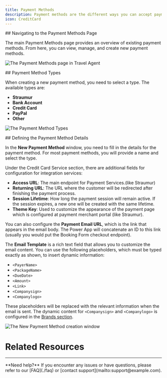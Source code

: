 ```yaml
---
title: Payment Methods
description: Payment methods are the different ways you can accept payments from your clients.
icon: CreditCard
---
```



<Steps>
<Step>
## Navigating to the Payment Methods Page

The main Payment Methods page provides an overview of existing payment methods. From here, you can view, manage, and create new payment methods.

![The Payment Methods page in Travel Agent](/images/travel-agent/setup-payment-method-view.png)
</Step>

<Step>
## Payment Method Types

When creating a new payment method, you need to select a type. The available types are:
- **Straumur**
- **Bank Account**
- **Credit Card**
- **PayPal**
- **Other**

![The Payment Method Types](/images/travel-agent/setup-payment-method-types.png)
</Step>

<Step>
## Defining the Payment Method Details

In the **New Payment Method** window, you need to fill in the details for the payment method. For most payment methods, you will provide a name and select the type. 

Under the Credit Card Service section, there are additional fields for configuration for integration services:
- **Access URL**: The main endpoint for Payment Services.(like Straumur)
- **Returning URL**: The URL where the customer will be redirected after finishing the payment process.
- **Session Lifetime**: How long the payment session will remain active. If the session expires, a new one will be created with the same lifetime.
- **Theme Key**: Used to customize the appearance of the payment page which is configured at payment merchant portal (like Straumur).

You can also configure the **Payment Email URL**, which is the link that appears in the email body. The Power App will concatenate an ID to this link (usually you would put the Booking Form checkout endpoint).

The **Email Template** is a rich text field that allows you to customize the email content. You can use the following placeholders, which must be typed exactly as shown, to insert dynamic information:
- `<PayerName>`
- `<PackageName>`
- `<DueDate>`
- `<Amount>`
- `<Link>`
- `<Companysign>`
- `<Companylogo>`

These placeholders will be replaced with the relevant information when the email is sent. The dynamic content for `<Companysign>` and `<Companylogo>` is configured in the [Brands section](/docs/travel-agent/setup/brands).

![The New Payment Method creation window](/images/travel-agent/setup-payment-method-new-form.png)
</Step>


</Steps>

# Related Resources

<Cards>
  <Card
    href="./brands"
    title="Brands Setup"
    description="Configure company signature and logo for dynamic email content."
  />
</Cards>

---

<Callout type="info">
  **Need help?** If you encounter any issues or have questions, please refer to our [FAQ](./faq) or [contact support](mailto:support@example.com).
</Callout>

